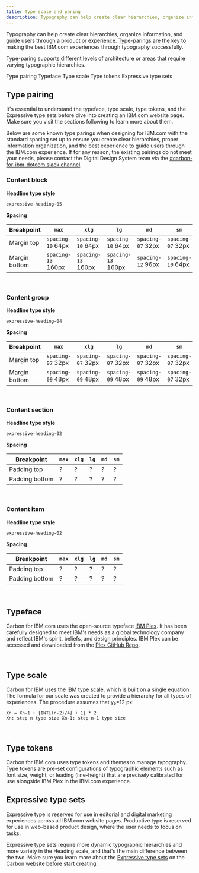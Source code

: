 ```yaml
---
title: Type scale and paring
description: Typography can help create clear hierarchies, organize information, and guide users through a product or experience. Type-parings are the key to making the best IBM.com experiences through typography successfully. Type-paring supports different levels of architecture or areas that require varying typographic hierarchies.
---
```


<PageDescription>

Typography can help create clear hierarchies, organize information, and guide users through a product or experience. Type-parings are the key to making the best IBM.com experiences through typography successfully. 

Type-paring supports different levels of architecture or areas that require varying typographic hierarchies.

</PageDescription>

<AnchorLinks>

<AnchorLink>Type pairing</AnchorLink>
<AnchorLink>Typeface</AnchorLink>
<AnchorLink>Type scale</AnchorLink>
<AnchorLink>Type tokens</AnchorLink>
<AnchorLink>Expressive type sets</AnchorLink>

</AnchorLinks>

## Type pairing

It's essential to understand the typeface, type scale, type tokens, and the Expressive type sets before dive into creating an IBM.com website page. Make sure you visit the sections following to learn more about them.

Below are some known type parings when designing for IBM.com with the standard spacing set up to ensure you create clear hierarchies, proper information organization, and the best experience to guide users through the IBM.com experience. If for any reason, the existing pairings do not meet your needs, please contact the Digital Design System team via the [#carbon-for-ibm-dotcom slack channel](https://cognitive-app.slack.com/archives/C2PLX8GQ6).
<br />

### Content block 

**Headline type style**  

`expressive-heading-05` 

**Spacing**

| Breakpoint | `max` | `xlg` | `lg` | `md` | `sm` | 
| --- | --- | --- | --- | --- | --- |
| Margin top | `spacing-10` 64px | `spacing-10` 64px | `spacing-10` 64px | `spacing-07` 32px | `spacing-07` 32px |
| Margin bottom | `spacing-13` 160px | `spacing-13` 160px | `spacing-13` 160px | `spacing-12` 96px | `spacing-10` 64px |

<br />

### Content group 

**Headline type style** 

`expressive-heading-04` 

**Spacing**

| Breakpoint | `max` | `xlg` | `lg` | `md` | `sm` | 
| --- | --- | --- | --- | --- | --- |
| Margin top | `spacing-07` 32px | `spacing-07` 32px | `spacing-07` 32px | `spacing-07` 32px | `spacing-07` 32px |
| Margin bottom | `spacing-09` 48px | `spacing-09` 48px | `spacing-09` 48px | `spacing-09` 48px | `spacing-07` 32px |

<br />

### Content section 

**Headline type style**  

`expressive-heading-02` 

**Spacing**

| Breakpoint | `max` | `xlg` | `lg` | `md` | `sm` | 
| --- | --- | --- | --- | --- | --- |
| Padding top | ? | ? | ? | ? | ? |
| Padding bottom | ? | ? | ? | ? | ? |

<br />

### Content item

**Headline type style**  

`expressive-heading-02` 

**Spacing**

| Breakpoint | `max` | `xlg` | `lg` | `md` | `sm` | 
| --- | --- | --- | --- | --- | --- |
| Padding top | ? | ? | ? | ? | ? |
| Padding bottom | ? | ? | ? | ? | ? |

<br />

## Typeface

Carbon for IBM.com uses the open-source typeface [IBM Plex](https://www.ibm.com/plex/). It has been carefully designed to meet IBM's needs as a global technology company and reflect IBM's spirit, beliefs, and design principles. IBM Plex can be accessed and downloaded from the [Plex GitHub Repo](https://github.com/ibm/plex).

<br />

## Type scale

Carbon for IBM uses the [IBM type scale](https://www.carbondesignsystem.com/guidelines/typography/overview/#scale), which is built on a single equation. The formula for our scale was created to provide a hierarchy for all types of experiences. The procedure assumes that y₀=12 px:
<TypeScaleTable />

```
Xn = Xn-1 + {INT[(n-2)/4] + 1} * 2
Xn: step n type size Xn-1: step n-1 type size
```
<br />

## Type tokens

Carbon for IBM.com uses type tokens and themes to manage typography. Type tokens are pre-set configurations of typographic elements such as font size, weight, or leading (line-height) that are precisely calibrated for use alongside IBM Plex in the IBM.com experience.
<br />

## Expressive type sets

Expressive type is reserved for use in editorial and digital marketing experiences across all IBM.com website pages. Productive type is reserved for use in web-based product design, where the user needs to focus on tasks.

Expressive type sets require more dynamic typographic hierarchies and more variety in the Heading scale, and that's the main difference between the two. Make sure you learn more about the [Expressive type sets](https://www.carbondesignsystem.com/guidelines/typography/expressive) on the Carbon website before start creating.